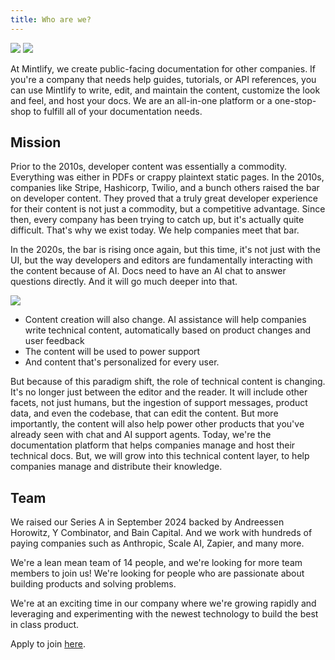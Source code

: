 ```yaml
---
title: Who are we?
---
```


<img className="block dark:hidden" src="/hero/hero.png" />
<img className="hidden dark:block" src="/hero/hero-dark.png" />

At Mintlify, we create public-facing documentation for other companies.
If you're a company that needs help guides, tutorials, or API references, you can use Mintlify to write,
edit, and maintain the content, customize the look and feel, and host your docs.
We are an all-in-one platform or a one-stop-shop to fulfill all of your documentation needs.

## Mission

Prior to the 2010s, developer content was essentially a commodity. Everything was either in PDFs or crappy plaintext static pages.
In the 2010s, companies like Stripe, Hashicorp, Twilio, and a bunch others raised the bar on developer content.
They proved that a truly great developer experience for their content is not just a commodity, but a competitive advantage.
Since then, every company has been trying to catch up, but it's actually quite difficult.
That's why we exist today. We help companies meet that bar.

In the 2020s, the bar is rising once again, but this time, it's not just with the UI, but the way developers and editors are fundamentally interacting with the content because of AI.
Docs need to have an AI chat to answer questions directly. And it will go much deeper into that.

<img src="/images/mission.png" />

- Content creation will also change. AI assistance will help companies write technical content, automatically based on product changes and user feedback
- The content will be used to power support
- And content that's personalized for every user.

But because of this paradigm shift, the role of technical content is changing.
It's no longer just between the editor and the reader. It will include other facets, not just humans, but the ingestion of support messages, product data, and even the codebase, that can edit the content.
But more importantly, the content will also help power other products that you've already seen with chat and AI support agents.
Today, we're the documentation platform that helps companies manage and host their technical docs.
But, we will grow into this technical content layer, to help companies manage and distribute their knowledge.

## Team

We raised our Series A in September 2024 backed by Andreessen Horowitz, Y Combinator, and Bain Capital.
And we work with hundreds of paying companies such as Anthropic, Scale AI, Zapier, and many more.

We're a lean mean team of 14 people, and we're looking for more team members to join us!
We're looking for people who are passionate about building products and solving problems.

We're at an exciting time in our company where we're growing rapidly and leveraging and experimenting
with the newest technology to build the best in class product.

Apply to join [here](https://mintlify.com/careers).
